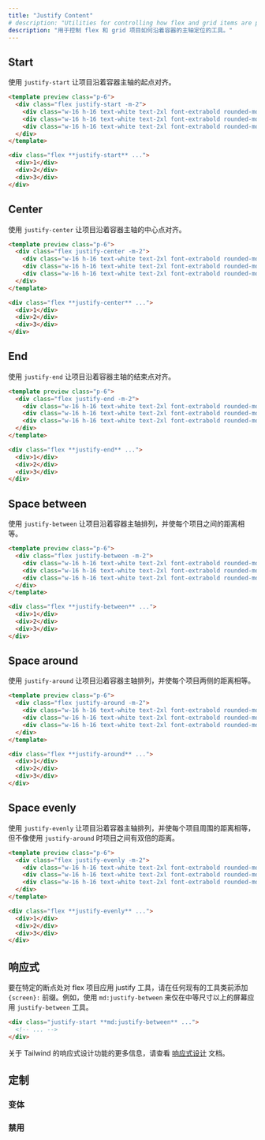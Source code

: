 ```yaml
---
title: "Justify Content"
# description: "Utilities for controlling how flex and grid items are positioned along a container's main axis."
description: "用于控制 flex 和 grid 项目如何沿着容器的主轴定位的工具。"
---
```




## Start

<!-- Use `justify-start` to justify items against the start of the container's main axis: -->
使用 `justify-start` 让项目沿着容器主轴的起点对齐。

```html fuchsia
<template preview class="p-6">
  <div class="flex justify-start -m-2">
    <div class="w-16 h-16 text-white text-2xl font-extrabold rounded-md flex items-center justify-center bg-fuchsia-500 m-2">1</div>
    <div class="w-16 h-16 text-white text-2xl font-extrabold rounded-md flex items-center justify-center bg-fuchsia-500 m-2">2</div>
    <div class="w-16 h-16 text-white text-2xl font-extrabold rounded-md flex items-center justify-center bg-fuchsia-500 m-2">3</div>
  </div>
</template>

<div class="flex **justify-start** ...">
  <div>1</div>
  <div>2</div>
  <div>3</div>
</div>
```

## Center

<!-- Use `justify-center` to justify items along the center of the container's main axis: -->
使用 `justify-center` 让项目沿着容器主轴的中心点对齐。

```html indigo
<template preview class="p-6">
  <div class="flex justify-center -m-2">
    <div class="w-16 h-16 text-white text-2xl font-extrabold rounded-md flex items-center justify-center bg-indigo-500 m-2">1</div>
    <div class="w-16 h-16 text-white text-2xl font-extrabold rounded-md flex items-center justify-center bg-indigo-500 m-2">2</div>
    <div class="w-16 h-16 text-white text-2xl font-extrabold rounded-md flex items-center justify-center bg-indigo-500 m-2">3</div>
  </div>
</template>

<div class="flex **justify-center** ...">
  <div>1</div>
  <div>2</div>
  <div>3</div>
</div>
```

## End

<!-- Use `justify-end` to justify items against the end of the container's main axis: -->
使用 `justify-end` 让项目沿着容器主轴的结束点对齐。

```html lightBlue
<template preview class="p-6">
  <div class="flex justify-end -m-2">
    <div class="w-16 h-16 text-white text-2xl font-extrabold rounded-md flex items-center justify-center bg-light-blue-500 m-2">1</div>
    <div class="w-16 h-16 text-white text-2xl font-extrabold rounded-md flex items-center justify-center bg-light-blue-500 m-2">2</div>
    <div class="w-16 h-16 text-white text-2xl font-extrabold rounded-md flex items-center justify-center bg-light-blue-500 m-2">3</div>
  </div>
</template>

<div class="flex **justify-end** ...">
  <div>1</div>
  <div>2</div>
  <div>3</div>
</div>
```

## Space between

<!-- Use `justify-between` to justify items along the container's main axis such that there is an equal amount of space between each item: -->
使用 `justify-between` 让项目沿着容器主轴排列，并使每个项目之间的距离相等。

```html emerald
<template preview class="p-6">
  <div class="flex justify-between -m-2">
    <div class="w-16 h-16 text-white text-2xl font-extrabold rounded-md flex items-center justify-center bg-emerald-500 m-2">1</div>
    <div class="w-16 h-16 text-white text-2xl font-extrabold rounded-md flex items-center justify-center bg-emerald-500 m-2">2</div>
    <div class="w-16 h-16 text-white text-2xl font-extrabold rounded-md flex items-center justify-center bg-emerald-500 m-2">3</div>
  </div>
</template>

<div class="flex **justify-between** ...">
  <div>1</div>
  <div>2</div>
  <div>3</div>
</div>
```

## Space around

<!-- Use `justify-around` to justify items along the container's main axis such that there is an equal amount of space on each side of each item: -->
使用 `justify-around` 让项目沿着容器主轴排列，并使每个项目两侧的距离相等。

```html purple
<template preview class="p-6">
  <div class="flex justify-around -m-2">
    <div class="w-16 h-16 text-white text-2xl font-extrabold rounded-md flex items-center justify-center bg-purple-500 m-2">1</div>
    <div class="w-16 h-16 text-white text-2xl font-extrabold rounded-md flex items-center justify-center bg-purple-500 m-2">2</div>
    <div class="w-16 h-16 text-white text-2xl font-extrabold rounded-md flex items-center justify-center bg-purple-500 m-2">3</div>
  </div>
</template>

<div class="flex **justify-around** ...">
  <div>1</div>
  <div>2</div>
  <div>3</div>
</div>
```

## Space evenly

<!-- Use `justify-evenly` to justify items along the container's main axis such that there is an equal amount of space around each item, but also accounting for the doubling of space you would normally see between each item when using `justify-around`: -->
使用 `justify-evenly` 让项目沿着容器主轴排列，并使每个项目周围的距离相等，但不像使用 `justify-around` 时项目之间有双倍的距离。

```html amber
<template preview class="p-6">
  <div class="flex justify-evenly -m-2">
    <div class="w-16 h-16 text-white text-2xl font-extrabold rounded-md flex items-center justify-center bg-amber-500 m-2">1</div>
    <div class="w-16 h-16 text-white text-2xl font-extrabold rounded-md flex items-center justify-center bg-amber-500 m-2">2</div>
    <div class="w-16 h-16 text-white text-2xl font-extrabold rounded-md flex items-center justify-center bg-amber-500 m-2">3</div>
  </div>
</template>

<div class="flex **justify-evenly** ...">
  <div>1</div>
  <div>2</div>
  <div>3</div>
</div>
```

<!-- ## Responsive -->
## 响应式

<!-- To justify flex items at a specific breakpoint, add a `{screen}:` prefix to any existing utility class. For example, use `md:justify-between` to apply the `justify-between` utility at only medium screen sizes and above. -->
要在特定的断点处对 flex 项目应用 justify 工具，请在任何现有的工具类前添加 `{screen}:` 前缀。例如，使用 `md:justify-between` 来仅在中等尺寸以上的屏幕应用 `justify-between` 工具。

```html
<div class="justify-start **md:justify-between** ...">
  <!-- ... -->
</div>
```

<!-- For more information about Tailwind's responsive design features, check out the [Responsive Design](/docs/responsive-design) documentation. -->
关于 Tailwind 的响应式设计功能的更多信息，请查看 [响应式设计](/docs/responsive-design) 文档。

## 定制

### 变体

<Variants plugin="justifyContent" name="justify-content" />

### 禁用

<Disabling plugin="justifyContent" name="justify-content" />
